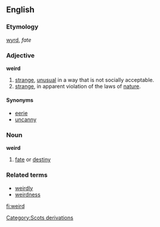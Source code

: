 ==English==
===Etymology===
{{OE.}} [[wyrd]], ''fate''

===Adjective===
'''weird'''

#[[strange]], [[unusual]] in a way that is not socially acceptable.
#[[strange]], in apparent violation of the laws of [[nature]].
[[Category:Scots derivations]]

====Synonyms====
*[[eerie]]
*[[uncanny]]

===Noun===
'''weird'''
# [[fate]] or [[destiny]]

===Related terms===
*[[weirdly]]
*[[weirdness]]
[[fi:weird]]